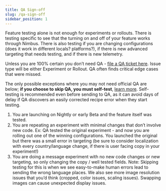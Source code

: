 ```yaml
---
title: QA Sign-off
slug: /qa-sign-off
sidebar_position: 1
---
```


Feature testing alone is not enough for experiments or rollouts.  There is testing specific to see that the turning on and off of your feature works through Nimbus.  There is also testing if you are changing configurations (does it work in different locals? platforms?), if there is new advanced targeting that needs testing, and if there is new telemetry.  

Unless you are 100% certain you don’t need QA - [file a QA ticket here](https://mozilla-hub.atlassian.net/jira/software/c/projects/QA/boards/261?quickFilter=1447).  Issue type will be either Experiment or Rollout.   QA often finds critical edge cases that were missed.  

The only possible exceptions where you may not need official QA are below; **if you choose to skip QA, you must self-test**, [learn more](https://experimenter.info/previewing-experiments).  Self-testing is recommended even before sending to QA, as it can avoid days of delay if QA discovers an easily corrected recipe error when they start testing.
1.  You are launching on Nightly or early Beta and the feature itself was tested.  
2.  You are repeating an experiment with minimal changes that don’t involve new code.  Ex: QA tested the original experiment - and now you are rolling out one of the winning configurations.  You launched the original but there was a small error in targeting (be sure to consider localization with every country/language change, if there is user facing copy in your experiment!)
3.  You are doing a message experiment with no new code changes or new targeting, so only changing the copy / well tested fields.  Note: Skipping testing for this is when we see easy-to-make human errors lead to sending the wrong language places.  We also see more image resolution issues that you’d think (cropped, color issues, scaling issues).  Swapping images can cause unexpected display issues.

